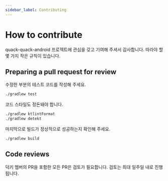 ```yaml
---
sidebar_label: Contributing
---
```


# How to contribute

quack-quack-android 프로젝트에 관심을 갖고 기여해 주셔서 감사합니다. 따라야 할 몇 가지 작은 규칙이 있습니다.

## Preparing a pull request for review

수정한 부분의 테스트 코드를 작성해 주세요.

```bash
./gradlew test
```

코드 스타일도 정돈돼야 합니다.

```bash
./gradlew ktlintFormat
./gradlew detekt
```

마지막으로 빌드가 정상적으로 성공하는지 확인해 주세요.

```bash
./gradlew build
```

## Code reviews

덕키 멤버의 PR을 포함한 모든 PR은 검토가 필요합니다. 검토는 최대 일주일 내로 진행됩니다.
